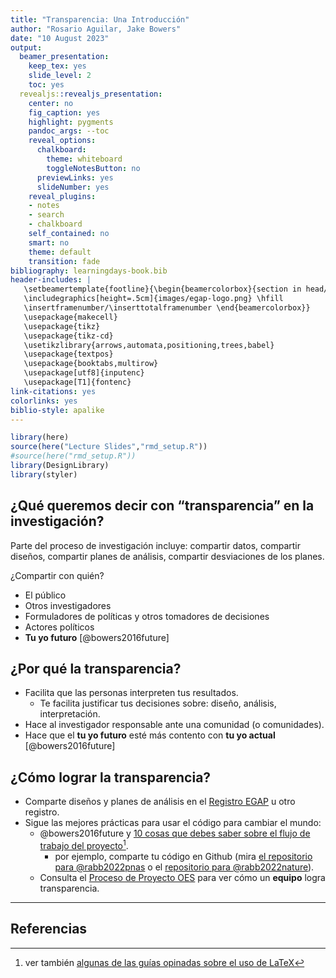 ```yaml
---
title: "Transparencia: Una Introducción"
author: "Rosario Aguilar, Jake Bowers"
date: "10 August 2023"
output:
  beamer_presentation:
    keep_tex: yes
    slide_level: 2
    toc: yes
  revealjs::revealjs_presentation:
    center: no
    fig_caption: yes
    highlight: pygments
    pandoc_args: --toc
    reveal_options:
      chalkboard:
        theme: whiteboard
        toggleNotesButton: no
      previewLinks: yes
      slideNumber: yes
    reveal_plugins:
    - notes
    - search
    - chalkboard
    self_contained: no
    smart: no
    theme: default
    transition: fade
bibliography: learningdays-book.bib
header-includes: |
   \setbeamertemplate{footline}{\begin{beamercolorbox}{section in head/foot}
   \includegraphics[height=.5cm]{images/egap-logo.png} \hfill
   \insertframenumber/\inserttotalframenumber \end{beamercolorbox}}
   \usepackage{makecell}
   \usepackage{tikz}
   \usepackage{tikz-cd}
   \usetikzlibrary{arrows,automata,positioning,trees,babel}
   \usepackage{textpos}
   \usepackage{booktabs,multirow}
   \usepackage[utf8]{inputenc}
   \usepackage[T1]{fontenc}
link-citations: yes
colorlinks: yes
biblio-style: apalike
---
```



```r
library(here)
source(here("Lecture Slides","rmd_setup.R"))
#source(here("rmd_setup.R"))
library(DesignLibrary)
library(styler)
```

## ¿Qué queremos decir con "transparencia" en la investigación?

Parte del proceso de investigación incluye: compartir datos, compartir diseños, compartir planes de análisis, compartir desviaciones de los planes.

¿Compartir con quién?

 - El público
 - Otros investigadores
 - Formuladores de políticas y otros tomadores de decisiones
 - Actores políticos
 - **Tu yo futuro** [@bowers2016future]


## ¿Por qué la transparencia?

 - Facilita que las personas interpreten tus resultados.
   - Te facilita justificar tus decisiones sobre: diseño, análisis, interpretación.
 - Hace al investigador responsable ante una comunidad (o comunidades).
 - Hace que el **tu yo futuro** esté más contento con **tu yo actual** [@bowers2016future]


## ¿Cómo lograr la transparencia?

 - Comparte diseños y planes de análisis en el [Registro EGAP](https://egap.org/registry/) u otro registro.
 - Sigue las mejores prácticas para usar el código para cambiar el mundo:
   - @bowers2016future y [10 cosas que debes saber sobre el flujo de trabajo del proyecto](https://egap.org/resource/10-things-to-know-about-project-workflow/)^[ver también [algunas de las guías opinadas sobre el uso de LaTeX](https://egap.org/resource/10-things-writing-in-latex/)].
     - por ejemplo, comparte tu código en Github (mira [el repositorio para @rabb2022pnas](https://github.com/thepolicylab/COVID-VaccinesSocialNorms) o el [repositorio para @rabb2022nature](https://github.com/thepolicylab/COVID-SMSExperiment)).
   - Consulta el [Proceso de Proyecto OES](https://oes.gsa.gov/projectprocess/) para ver cómo un **equipo** logra transparencia.

---

## Referencias


